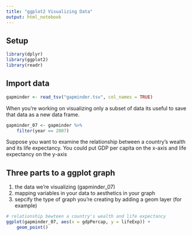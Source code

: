 ```yaml
---
title: "ggplot2 Visualizing Data"
output: html_notebook
---
```


## Setup

```r
library(dplyr)
library(ggplot2)
library(readr)
```

## Import data

```r
gapminder <- read_tsv("gapminder.tsv", col_names = TRUE)
```

When you're working on visualizing only a subset of data its useful to save that data as a new data frame.

```r
gapminder_07 <- gapminder %>%
    filter(year == 2007)
```

Suppose you want to examine the relationship between a country's wealth and its life expectancy. You could put GDP per capita on the x-axis and life expectancy on the y-axis


## Three parts to a ggplot graph

1. the data we're visualizing (gapminder_07)
2. mapping variables in your data to aesthetics in your graph
3. sepcify the type of graph you're creating by adding a geom layer (for example)


```r
# relationship bewteen a country's wealth and life expectancy
ggplot(gapminder_07, aes(x = gdpPercap, y = lifeExp)) +
    geom_point()
```

